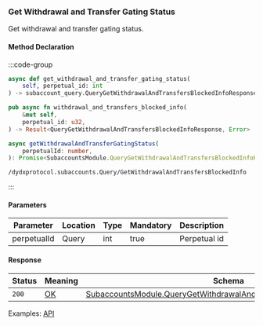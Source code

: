 ### Get Withdrawal and Transfer Gating Status

Get withdrawal and transfer gating status.

#### Method Declaration

:::code-group

```python [Python]
async def get_withdrawal_and_transfer_gating_status(
    self, perpetual_id: int
) -> subaccount_query.QueryGetWithdrawalAndTransfersBlockedInfoResponse
```

```rust [Rust]
pub async fn withdrawal_and_transfers_blocked_info(
    &mut self,
    perpetual_id: u32,
) -> Result<QueryGetWithdrawalAndTransfersBlockedInfoResponse, Error>
```

```typescript [TypeScript]
async getWithdrawalAndTransferGatingStatus(
    perpetualId: number,
): Promise<SubaccountsModule.QueryGetWithdrawalAndTransfersBlockedInfoResponse>
```

```url
/dydxprotocol.subaccounts.Query/GetWithdrawalAndTransfersBlockedInfo
```
:::

#### Parameters

| Parameter     | Location  | Type  | Mandatory | Description   |
| ------------- | --------- | ----- | --------- | ------------- |
| perpetualId   | Query     | int   | true      | Perpetual id  |

#### Response

| Status    | Meaning   | Schema                                                                |
| --------- | --------- | --------------------------------------------------------------------- |
| `200`     | [OK]      | [SubaccountsModule.QueryGetWithdrawalAndTransfersBlockedInfoResponse] |

Examples: [API]

[API]: https://test-dydx-rest.kingnodes.com/dydxprotocol/subaccounts/withdrawals_and_transfers_blocked_info/1

[OK]: /types/ok
[SubaccountsModule.QueryGetWithdrawalAndTransfersBlockedInfoResponse]: /types/cosmos
